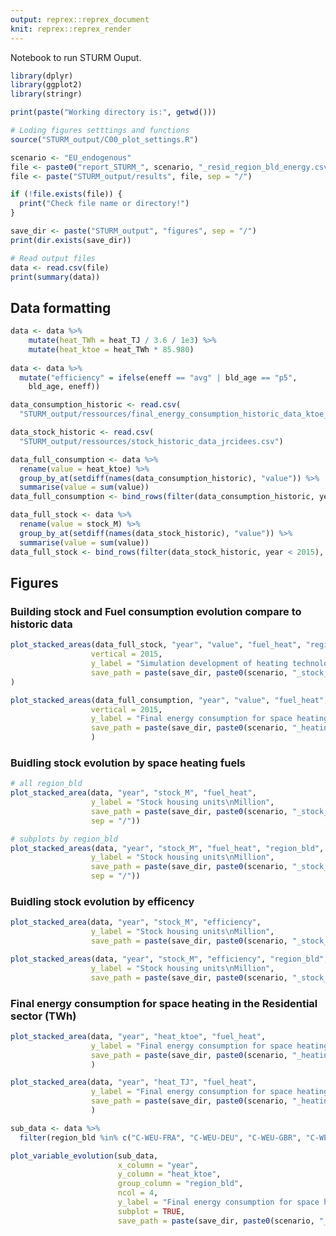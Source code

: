 ```yaml
---
output: reprex::reprex_document
knit: reprex::reprex_render
---
```


Notebook to run STURM Ouput.

```r
library(dplyr)
library(ggplot2)
library(stringr)

print(paste("Working directory is:", getwd()))

# Loding figures setttings and functions
source("STURM_output/C00_plot_settings.R")

```

```r
scenario <- "EU_endogenous"
file <- paste0("report_STURM_", scenario, "_resid_region_bld_energy.csv")
file <- paste("STURM_output/results", file, sep = "/")

if (!file.exists(file)) {
  print("Check file name or directory!")
}

save_dir <- paste("STURM_output", "figures", sep = "/")
print(dir.exists(save_dir))
```

```r
# Read output files
data <- read.csv(file)
print(summary(data))
```

## Data formatting
```r
data <- data %>%
    mutate(heat_TWh = heat_TJ / 3.6 / 1e3) %>%
    mutate(heat_ktoe = heat_TWh * 85.980)
    
data <- data %>%
  mutate("efficiency" = ifelse(eneff == "avg" | bld_age == "p5",
    bld_age, eneff))
```

```r
data_consumption_historic <- read.csv(
  "STURM_output/ressources/final_energy_consumption_historic_data_ktoe_jrcidees.csv")

data_stock_historic <- read.csv(
  "STURM_output/ressources/stock_historic_data_jrcidees.csv")

data_full_consumption <- data %>%
  rename(value = heat_ktoe) %>%
  group_by_at(setdiff(names(data_consumption_historic), "value")) %>%
  summarise(value = sum(value))
data_full_consumption <- bind_rows(filter(data_consumption_historic, year < 2015), data_full_consumption)

data_full_stock <- data %>%
  rename(value = stock_M) %>%
  group_by_at(setdiff(names(data_stock_historic), "value")) %>%
  summarise(value = sum(value))
data_full_stock <- bind_rows(filter(data_stock_historic, year < 2015), data_full_stock)

```


## Figures 

### Building stock and Fuel consumption evolution compare to historic data

```r
plot_stacked_areas(data_full_stock, "year", "value", "fuel_heat", "region_bld",
                  vertical = 2015,
                  y_label = "Simulation development of heating technologies’ relative shares in total building stock,\nby EU Member State.",
                  save_path = paste(save_dir, paste0(scenario, "_stock_hh_fuel_country_historic.png"), sep = "/")
)

plot_stacked_areas(data_full_consumption, "year", "value", "fuel_heat", "region_bld",
                  vertical = 2015,
                  y_label = "Final energy consumption for space heating\nResidential sector\nktoe",
                  save_path = paste(save_dir, paste0(scenario, "_heating_fuel_ktoe_country_historic.png"), sep = "/")
                  )
```


### Buidling stock evolution by space heating fuels
```r
# all region_bld
plot_stacked_area(data, "year", "stock_M", "fuel_heat",
                  y_label = "Stock housing units\nMillion",
                  save_path = paste(save_dir, paste0(scenario, "_stock_hh_fuel.png"),
                  sep = "/"))

# subplots by region_bld
plot_stacked_areas(data, "year", "stock_M", "fuel_heat", "region_bld",
                  y_label = "Stock housing units\nMillion",
                  save_path = paste(save_dir, paste0(scenario, "_stock_hh_fuel_country.png"),
                  sep = "/"))
```

### Buidling stock evolution by efficency
```r
plot_stacked_area(data, "year", "stock_M", "efficiency",
                  y_label = "Stock housing units\nMillion",
                  save_path = paste(save_dir, paste0(scenario, "_stock_hh_efficiency.png"), sep = "/"))

plot_stacked_areas(data, "year", "stock_M", "efficiency", "region_bld",
                  y_label = "Stock housing units\nMillion",
                  save_path = paste(save_dir, paste0(scenario, "_stock_hh_efficiency_country.png"), sep = "/"))
```

### Final energy consumption for space heating in the Residential sector (TWh)
```r
plot_stacked_area(data, "year", "heat_ktoe", "fuel_heat",
                  y_label = "Final energy consumption for space heating\nResidential sector\nktoe",
                  save_path = paste(save_dir, paste0(scenario, "_heating_fuel_ktoe.png"), sep = "/")
                  )

plot_stacked_area(data, "year", "heat_TJ", "fuel_heat",
                  y_label = "Final energy consumption for space heating\nResidential sector\nTJ",
                  save_path = paste(save_dir, paste0(scenario, "_heating_fuel_tj.png"), sep = "/")
                  )
```



```r
sub_data <- data %>%
  filter(region_bld %in% c("C-WEU-FRA", "C-WEU-DEU", "C-WEU-GBR", "C-WEU-ITA"))

plot_variable_evolution(sub_data,
                        x_column = "year",
                        y_column = "heat_ktoe",
                        group_column = "region_bld",
                        ncol = 4,
                        y_label = "Final energy consumption for space heating\nResidential sector\nktoe",
                        subplot = TRUE,
                        save_path = paste(save_dir, paste0(scenario, "_heat_evolution.png", sep="/")))
```





